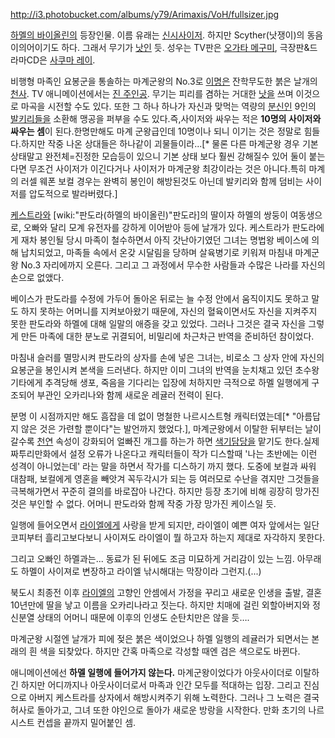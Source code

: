 http://i3.photobucket.com/albums/y79/Arimaxis/VoH/fullsizer.jpg

[[하멜의 바이올린]]의 등장인물. 이름 유래는 [[신시사이저]]. 하지만 Scyther(낫쟁이)의 동음이의어이기도 하다. 그래서 무기가 [[낫]]인 듯. 성우는 TV판은 [[오가타 메구미]], 극장판&드라마CD은 [[사쿠마 레이]].

비행형 마족인 요봉군을 통솔하는 마계군왕의 No.3로 [[이명]]은 잔학무도한 붉은 날개의 [[천사]]. TV 애니메이션에서는 [[진 주인공]]. 무기는 피리를 겸하는 거대한 [[낫]]을 쓰며 이것으로 마곡을 시전할 수도 있다. 또한 그 하나 하나가 자신과 맞먹는 역량의 [[분신]]인 9인의 [[발키리]]들을 소환해 맹공을 퍼부을 수도 있다.즉,사이저와 싸우는 적은 '''10명의 사이저와 싸우는 셈'''이 된다.한명만해도 마계 군왕급인데 10명이나 되니 이기는 것은 정말로 힘들다.하지만 작중 나온 상대들은 하나같이 괴물들이라...[* 물론 다른 마계군왕 경우 기본 상태말고 완전체=진정한 모습등이 있으니 기본 상태 보다 훨씬 강해질수 있어 둘이 붙는다면 무조건 사이저가 이긴다거나 사이저가 마계군왕 최강이라는 것은 아니다.특히 마계의 러셀 웨폰 보컬 경우는 완벽히 봉인이 해방된것도 아닌데 발키리와 함께 덤비는 사이저를 압도적으로 발라버렸다.] 

[[케스트라]]와 [wiki:"판도라(하멜의 바이올린)"판도라]의 딸이자 하멜의 쌍둥이 여동생으로, 오빠와 달리 모계 유전자를 강하게 이어받아 등에 날개가 있다. 케스트라가 판도라에게 재차 봉인될 당시 마족이 철수하면서 아직 갓난아기였던 그녀는 명법왕 베이스에 의해 납치되었고, 마족들 속에서 온갖 시달림을 당하며 살육병기로 키워져 마침내 마계군왕 No.3 자리에까지 오른다. 그리고 그 과정에서 무수한 사람들과 수많은 나라를 자신의 손으로 없앴다.

베이스가 판도라를 수정에 가두어 돌아온 뒤로는 늘 수정 안에서 움직이지도 못하고 말도 하지 못하는 어머니를 지켜보아왔기 때문에, 자신의 혈육이면서도 자신을 지켜주지 못한 판도라와 하멜에 대해 일말의 애증을 갖고 있었다. 그러나 그것은 결국 자신을 그렇게 만든 마족에 대한 분노로 귀결되어, 비밀리에 차근차근 반역을 준비하던 참이었다.

마침내 슬러를 멸망시켜 판도라의 상자를 손에 넣은 그녀는, 비로소 그 상자 안에 자신의 요봉군을 봉인시켜 본색을 드러낸다. 하지만 이미 그녀의 반역을 눈치채고 있던 초수왕 기타에게 추격당해 생포, 죽음을 기다리는 입장에 처하지만 극적으로 하멜 일행에게 구조되어 부관인 오카리나와 함께 새로운 레귤러 전력이 된다.

분명 이 시점까지만 해도 흠잡을 데 없이 명철한 나르시스트형 캐릭터였는데[* "아름답지 않은 것은 가련할 뿐이다"는 발언까지 했었다.], 마계군왕에서 이탈한 뒤부터는 날이 갈수록 [[천연]] 속성이 강화되어 얼빠진 개그를 하는가 하면 [[색기담당]]을 맡기도 한다.실제 짜투리만화에서 설정 오류가 나온다고 캐릭터들이 작가 디스할때 '나는 초반에는 이런 성격이 아니었는데' 라는 말을 하면서 작가를 디스하기 까지 했다. 도중에 보컬과 싸워 대참패, 보컬에게 영혼을 빼앗겨 꼭두각시가 되는 등 여러모로 수난을 겪지만 그것들을 극복해가면서 꾸준히 결의를 바로잡아 나간다. 하지만 등장 초기에 비해 굉장히 망가진 것은 부인할 수 없다. 어머니 판도라와 함께 작중 가장 망가진 케이스일 듯.

일행에 들어오면서 [[라이엘]]에게 사랑을 받게 되지만, 라이엘이 예쁜 여자 앞에서는 일단 코피부터 흘리고보다보니 사이져도 라이엘이 뭘 하고자 하는지 제대로 자각하지 못한다.

그리고 오빠인 하멜과는... 동료가 된 뒤에도 조금 미묘하게 거리감이 있는 느낌. 아무래도 하멜이 사이져로 변장하고 라이엘 낚시해대는 막장이라 그런지.(...)

북도시 최종전 이후 [[라이엘]]의 고향인 안셈에서 가정을 꾸리고 새로운 인생을 출발, 결혼 10년만에 딸을 낳고 이름을 오카리나라고 짓는다. 하지만 치매에 걸린 외할아버지와 정신분열 상태의 어머니 때문에 이후의 인생도 순탄치만은 않을 듯….

마계군왕 시절엔 날개가 피에 젖은 붉은 색이었으나 하멜 일행의 레귤러가 되면서는 본래의 흰 색을 되찾았다. 하지만 간혹 마족으로 각성할 때엔 검은 색으로도 바뀐다.

애니메이션에선 '''하멜 일행에 들어가지 않는다.''' 마계군왕이었다가 아웃사이더로 이탈하긴 하지만 어디까지나 아웃사이더로서 마족과 인간 모두를 적대하는 입장. 그리고 진심으로 아버지 케스트라를 상자에서 해방시켜주기 위해 노력한다. 그러나 그 노력은 결국 허사로 돌아가고, 그녀 또한 야인으로 돌아가 새로운 방랑을 시작한다. 만화 초기의 나르시스트 컨셉을 끝까지 밀어붙인 셈.
